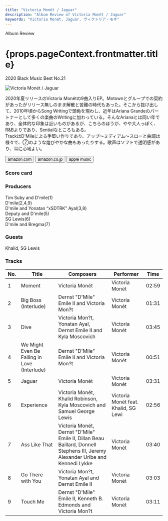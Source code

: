 ```yaml
---
title: "Victoria Monét / Jaguar"
description: "Album Review of Victoria Monét / Jaguar"
keywords: "Victoria Monét, Jaguar, ヴィクトリア・モネ"
---
```




<p className="largeP">Album Review</p>
<h1 className="h1--no--margin">{props.pageContext.frontmatter.title}</h1>
<p className="largeP"><Link to="/best50/2020/">2020 Black Music Best No.21</Link></p>

<Row className="image-card-group">
	<Column colMd={"3"} colLg={"4"} noGutterMdLeft="">
    <ImageCard>

![Victoria Monét / Jaguar](../../images/cd/victoriamonet1L.jpg) 

</ImageCard>
	</Column>
	<Column colMd={"4"} colLg={"8"} noGutterMdLeft="">
	<p>
	  2020年夏リリースのVictoria Monétの9曲入りEP。Motownとグループでの契約があったがリリース無しのまま解散と苦難の時代もあった。そこから抜け出して、2010年頃からSong Writingで頭角を現わし、近年はAriana Grandeのパートナーとして多くの楽曲のWritingに加わっている。そんなArianaとは同い年であり、全体的な印象は近いものがあるが、こちらのほうが、やや大人っぽく、R&Bよりであり、Sentialなところもある。
    <br/>TrackはD'Mileによる手堅い作りであり、アップ～ミディアム～スローと曲調は様々で、⑦のような煌びやかな曲もあったりする。歌声はソフトで透明感があり、耳に心地よい。
  </p>
  <div>
	  <Button className="button-right-mergin"  href="https://amzn.to/3sc2ptR" kind="primary" size="small" renderIcon={ArrowUpRight24}>
      amazon.com
    </Button>
    <Button className="button-right-mergin"  href="https://amzn.to/2LbKOSf" kind="secondary" size="small" renderIcon={ArrowUpRight24}>
      amazon.co.jp
    </Button>
    <Button className="button-right-mergin"  href="https://apple.co/39kM2m3" kind="tertiary" size="small" renderIcon={ArrowUpRight24}>
      apple music
    </Button>
	</div>
	</Column>
</Row>
<Row >
  <Column colMd={"4"} colLg={"4"} noGutterMdLeft="">
    <div>
      <h3>Score card</h3>
	    <SliderJS1 value="5" />
      <SliderJS2 value="1" />
	    <SliderJS3 value="1" />
      <SliderJS4 value="8" />
    </div>
  </Column>
  <Column colMd={"4"} colLg={"8"} noGutterMdLeft="">
    <div>
      <h3>Producers</h3>
      <p>
        Tim Suby and D'mile(1)
        <BR/>D'mile(2,4,9)
        <BR/>D'mile and Yonatan “xSDTRK” Ayal(3,8)
        <BR/>Deputy and D'mile(5)
        <BR/>SG Lewis(6)
        <BR/>D'mile and Bregma(7)
      </p>
      <h3>Guests</h3>
      <p>
        Khalid, SG Lewis
      </p>
    </div>
  </Column>
</Row>

<h3>Tracks</h3>

| No. |	 Title                                       |	 Composers                                                                                                                   	|	 Performer                           | Time	 |
| --- |	-------------------------------------------- | ------------------------------------------------------------------------------------------------------------------------------	| ------------------------------------ | ----- |
|	1	  |	Moment                                       | Victoria Monét                                                                                                                	|	Victoria Monét                       | 02:59 |
|	2	  |	Big Boss (Interlude)                         | Dernst "D'Mile" Emile II and Victoria Mon?t                                                                                    |	Victoria Monét                       | 01:31 |
|	3	  |	Dive                                         | Victoria Mon?t, Yonatan Ayal, Dernst Emile II and Kyla Moscovich                                                               |	Victoria Monét                       | 03:45 |
|	4	  |	We Might Even Be Falling in Love (Interlude) | Dernst "D'Mile" Emile II and Victoria Mon?t                                                                                    |	Victoria Monét                       | 00:51 |
|	5	  |	Jaguar                                       | Victoria Monét                                                                                                                	|	Victoria Monét                       | 03:31 |
|	6	  |	Experience                                   | Victoria Monét, Khalid Robinson, Kyla Moscovich and Samuel George Lewis                                                       	|	Victoria Monét feat. Khalid, SG Lewi | 02:56 |
|	7	  |	Ass Like That                                | Victoria Monét, Dernst "D'Mile" Emile II, Dillan Beau Baillard, Donnell Stephens III, Jeremy Alexander Uribe and Kennedi Lykke	|	Victoria Monét                       | 03:40 |
|	8	  |	Go There with You                            | Victoria Mon?t, Yonatan Ayal and Dernst Emile II                                                                               |	Victoria Monét                       | 03:03 |
|	9	  |	Touch Me                                     | Dernst "D'Mile" Emile II, Kenneth B. Edmonds and Victoria Mon?t                                                                |	Victoria Monét                       | 03:11 |
